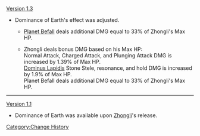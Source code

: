 [[Version 1.3]]
* Dominance of Earth's effect was adjusted.
** {{Color|Old effect:}} [[Planet Befall]] deals additional DMG equal to 33% of Zhongli's Max HP.
** {{Color|New effect:}} Zhongli deals bonus DMG based on his Max HP:<br />Normal Attack, Charged Attack, and Plunging Attack DMG is increased by 1.39% of Max HP.<br />[[Dominus Lapidis]] Stone Stele, resonance, and hold DMG is increased by 1.9% of Max HP.<br />Planet Befall deals additional DMG equal to 33% of Zhongli's Max HP.
----
[[Version 1.1]]
*Dominance of Earth was available upon [[Zhongli]]'s release.
<noinclude>[[Category:Change History]]</noinclude>